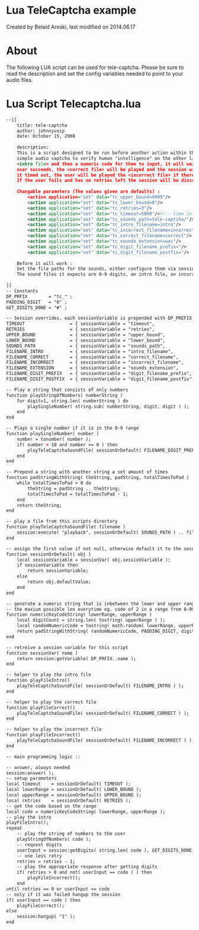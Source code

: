 
# Lua TeleCaptcha example 

 Created by  Belaid Areski, last modified on 2014.06.17

# About

The following LUA script can be used for tele-captcha. Please be sure to read the description and set the config variables needed to point to your audio files.

# Lua Script Telecaptcha.lua

```xml
--[[
	title: tele-captcha
	author: johnnyvoip
	date: October 15, 2008
	
	description:
	This is a script designed to be run before another action within the dialplan.  It's purpose is to act as a 
	simple audio captcha to verify human "intelligence" on the other line of the phone.  On engagement it will play the user the
	<intro file> and then a numeric code for them to input, it will wait until all the digits have been inputted or timeout.  If the 
	user succeeds, the <correct file> will be played and the session will continue.  If the code was incorrectly entered or
	it timed out, the user will be played the <incorrect file> if there are retries available and then repeated the code to enter again.  
	If the user fails and has no retries left the session will be disconnected with no file played.
	
	Changable parameters (The values given are defaults) :
		<action application="set" data="tc_upper_bound=9999"/>
		<action application="set" data="tc_lower_bound=0"/>
		<action application="set" data="tc_retries=3"/>
		<action application="set" data="tc_timeout=5000"/><!-- time in ms -->
		<action application="set" data="tc_sounds_path=tele-captcha/"/>
		<action application="set" data="tc_intro_filename=intro"/>
		<action application="set" data="tc_incorrect_filename=incorrect"/>
		<action application="set" data="tc_correct_filename=correct"/>
		<action application="set" data="tc_sounds_extension=wav"/>		
		<action application="set" data="tc_digit_filename_prefix="/>
		<action application="set" data="tc_digit_filename_postfix="/>		
		
	Before it will work : 
	Set the file paths for the sounds, either configure them via session vars, use the defaults, or change the defaults below
	The sound files it expects are 0-9 digits, an intro file, an incorrect file and a correct file all located in the sounds_path.
	
]]
-- Constants
DP_PRFIX 		= "tc_" ;
PADDING_DIGIT 	= "0" ;
GET_DIGITS_DONE = "#" ;

-- Session overrides, each sessionVariable is prepended with DP_PREFIX
TIMEOUT 				= { sessionVariable = "timeout", 				defaultValue = 5000 }
RETRIES 				= { sessionVariable = "retries", 				defaultValue = 3 }
UPPER_BOUND 			= { sessionVariable = "upper_bound", 			defaultValue = 9999 }
LOWER_BOUND 			= { sessionVariable = "lower_bound", 			defaultValue = 0 }
SOUNDS_PATH 			= { sessionVariable = "sounds_path", 			defaultValue = "tele-captcha/" }
FILENAME_INTRO 			= { sessionVariable = "intro_filename", 		defaultValue = "intro" }
FILENAME_CORRECT 		= { sessionVariable = "correct_filename", 		defaultValue = "correct" }
FILENAME_INCORRECT 		= { sessionVariable = "incorrect_filename", 	defaultValue = "incorrect" }
FILENAME_EXTENSION 		= { sessionVariable = "sounds_extension", 		defaultValue = "wav" }
FILENAME_DIGIT_PREFIX 	= { sessionVariable = "digit_filename_prefix", 	defaultValue = "" }
FILENAME_DIGIT_POSTFIX 	= { sessionVariable = "digit_filename_postfix", defaultValue = "" }

-- Play a string that consists of only numbers
function playStringOfNumbers( numberString )
	for digit=1, string.len( numberString ) do
		playSingleNumber( string.sub( numberString, digit, digit ) );
	end
end

-- Plays a single number if it is in the 0-9 range
function playSingleNumber( number )
	number = tonumber( number );
	if( number < 10 and number >= 0 ) then
		playTeleCaptchaSoundFile( sessionOrDefault( FILENAME_DIGIT_PREFIX ) .. number .. sessionOrDefault( FILENAME_DIGIT_POSTFIX ) );
	end
end

-- Prepend a string with another string a set amount of times
function padStringWithString( theString, padString, totalTimesToPad )
	while totalTimesToPad > 0 do
		theString = padString .. theString;
		totalTimesToPad = totalTimesToPad - 1;
	end
	return theString;
end

-- play a file from this scripts directory
function playTeleCaptchaSoundFile( filename )
	session:execute( "playback", sessionOrDefault( SOUNDS_PATH ) .. filename .. "." .. sessionOrDefault( FILENAME_EXTENSION ) );
end

-- assign the first value if not null, otherwise default it to the second value
function sessionOrDefault( obj )
	local sessionVariable = sessionVar( obj.sessionVariable );
	if sessionVariable then
		return sessionVariable;
	else
		return obj.defaultValue;
	end
end

-- generate a numeric string that is inbetween the lower and upper range and is padded to be
-- the maxium possible len everytime eg. code of 2 in a range from 0-99999 will be 00002
function numericKeyCodeString( lowerRange, upperRange )
	local digitCount = string.len( tostring( upperRange ) );
	local randomNumericCode = tostring( math.random( lowerRange, upperRange ) );
	return padStringWithString( randomNumericCode, PADDING_DIGIT, digitCount - string.len( randomNumericCode ) );
end

-- retreive a session variable for this script
function sessionVar( name )
	return session:getVariable( DP_PRFIX..name );
end

-- helper to play the intro file
function playFileIntro()
	playTeleCaptchaSoundFile( sessionOrDefault( FILENAME_INTRO ) );
end

-- helper to play the correct file
function playFileCorrect()
	playTeleCaptchaSoundFile( sessionOrDefault( FILENAME_CORRECT ) );
end

-- helper to play the incorrect file
function playFileIncorrect()
	playTeleCaptchaSoundFile( sessionOrDefault( FILENAME_INCORRECT ) );
end

-- main programming logic ::

-- answer, always needed
session:answer( );
-- setup parameters
local timeout 	 = sessionOrDefault( TIMEOUT );
local lowerRange = sessionOrDefault( LOWER_BOUND );
local upperRange = sessionOrDefault( UPPER_BOUND );
local retries 	 = sessionOrDefault( RETRIES );
-- get the code based on the range
local code = numericKeyCodeString( lowerRange, upperRange );
-- play the intro
playFileIntro();
repeat
	-- play the string of numbers to the user
	playStringOfNumbers( code );
	-- request digits
	userInput = session:getDigits( string.len( code ), GET_DIGITS_DONE, timeout );
	-- one less retry
	retries = retries - 1;
	-- play the appropriate response after getting digits
	if( retries > 0 and not( userInput == code ) ) then
		playFileIncorrect();
	end
until retries == 0 or userInput == code
-- only if it was failed hangup the session
if( userInput == code ) then
	playFileCorrect();
else
	session:hangup( "1" );
end
```


